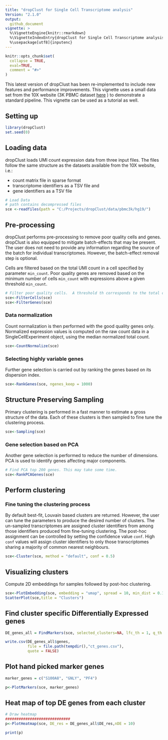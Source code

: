 ```yaml
---
title: "dropClust for Single Cell Transcriptome analysis"
Version: "2.1.0"
output: 
  github_document
vignette: >
  %\VignetteEngine{knitr::rmarkdown}
  %\VignetteIndexEntry{dropClust for Single Cell Transcriptome analysis}
  %\usepackage[utf8]{inputenc}
---
```


```r
knitr::opts_chunk$set(
  collapse = TRUE,
  eval=TRUE,
  comment = "#>"
)
```

This latest version of dropClust has been re-implemented to include new features and performance improvements. This vignette uses a small data set from the 10X website (3K PBMC dataset [here](http://cf.10xgenomics.com/samples/cell-exp/1.1.0/pbmc3k/pbmc3k_filtered_gene_bc_matrices.tar.gz) ) to demonstrate a standard pipeline. This vignette can be used as a tutorial as well.


## Setting up

```r
library(dropClust)
set.seed(0)
```
## Loading data
dropClust loads UMI count expression data from three input files. The files follow the same structure as the datasets available from the 10X website, i.e.:

- count matrix file in sparse format
- transcriptome identifiers as a TSV file and
- gene identifiers as a TSV file

```r
# Load Data
# path contains decompressed files 
sce <-readfiles(path = "C:/Projects/dropClust/data/pbmc3k/hg19/")

```

## Pre-processing
dropClust performs pre-processing to remove poor quality cells and genes. dropClust is also equipped to mitigate batch-effects that may be present. The user does not need to provide any information regarding the source of the batch for individual transcriptomes. However, the batch-effect removal step is optional.

Cells are filtered based on the total UMI count in a cell specified by parameter `min_count`.  Poor quality genes are removed based on the minimum number of cells `min_count` with expressions above a given threshold `min_count`. 

```r
# Filter poor quality cells.  A threshold th corresponds to the total count of a cell.
sce<-FilterCells(sce)
sce<-FilterGenes(sce)
```

### Data normalization 
Count normalization is then performed with the good quality genes only. Normalized expression values is computed on the raw count data in a SingleCellExperiment object, using the median normalized total count.

```r
sce<-CountNormalize(sce)
```

### Selecting highly variable genes 
Further gene selection is carried out by ranking the genes based on its dispersion index. 

```r
sce<-RankGenes(sce, ngenes_keep = 1000)
```


## Structure Preserving Sampling
Primary clustering is performed in a fast manner to estimate a gross structure of the data. Each of these clusters is then sampled to fine tune the clustering process.

```r
sce<-Sampling(sce)
```

### Gene selection based on PCA
Another gene selection is performed to reduce the number of dimensions. PCA is used to identify genes affecting major components.  

```r
# Find PCA top 200 genes. This may take some time.
sce<-RankPCAGenes(sce)
```

## Perform clustering

### Fine tuning the clustering process
By default best-fit, Louvain based clusters are returned. However, the user can tune the parameters to produce the desired number of clusters. The un-sampled transcriptomes are assigned cluster identifiers from among those identifiers produced from fine-tuning clustering. The post-hoc assignment can be controlled by setting the confidence value `conf`. High `conf` values will assign cluster identifiers to only those transcriptomes sharing a majority of common nearest neighbours. 


```r
sce<-Cluster(sce, method = "default", conf = 0.5)
```


## Visualizing clusters

Compute 2D embeddings for samples followed by post-hoc clustering.

```r
sce<-PlotEmbedding(sce, embedding = "umap", spread = 10, min_dist = 0.1)
ScatterPlot(sce,title = "Clusters")
```

## Find cluster specific Differentially Expressed genes

```r

DE_genes_all = FindMarkers(sce, selected_clusters=NA, lfc_th = 1, q_th =0.001, nDE=30)

write.csv(DE_genes_all$genes, 
          file = file.path(tempdir(),"ct_genes.csv"),
          quote = FALSE)
```

## Plot hand picked marker genes

```r

marker_genes = c("S100A8", "GNLY", "PF4")

p<-PlotMarkers(sce, marker_genes)


```


## Heat map of top DE genes from each cluster

```r
# Draw heatmap
#############################
p<-PlotHeatmap(sce, DE_res = DE_genes_all$DE_res,nDE = 10)

print(p)


```
